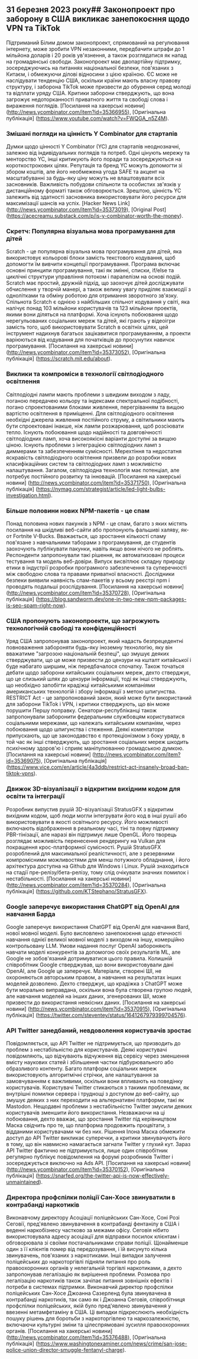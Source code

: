 

<CallToAction />

<Steps>

## 31 березня 2023 року## Законопроект про заборону в США викликає занепокоєння щодо VPN та TikTok

Підтриманий Білим домом законопроект, спрямований на регулювання інтернету, може зробити VPN незаконними, передбачити штрафи до 1 мільйона доларів і 20 років ув'язнення, а також розглядатися як напад на громадянські свободи. Законопроект має двопартійну підтримку, зосереджуючись на питаннях національної безпеки, пов'язаних з Китаєм, і обмежуючи ділові відносини з цією країною. ЄС може не наслідувати тенденцію США, оскільки країни мають власну правову структуру, і заборона TikTok може призвести до обурення серед молоді та відплати уряду США. Критики заборони стверджують, що вона загрожує недоторканності приватного життя та свободі слова і вираження поглядів.
[Посилання на хакерські новини] (http://news.ycombinator.com/item?id=35366955), [Оригінальна публікація] (https://www.youtube.com/watch?v=FWQGA_n5Z4M).

### Змішані погляди на цінність Y Combinator для стартапів

Думки щодо цінності Y Combinator (YC) для стартапів неоднозначні, залежно від індивідуальних поглядів та потреб. Одні цінують мережу та менторство YC, інші критикують його поради та зосереджуються на короткострокових цілях. Репутація та бренд YC можуть допомогти зі збором коштів, але його необмежена угода SAFE та акцент на масштабуванні за будь-яку ціну можуть не влаштовувати всіх засновників. Важливість побудови спільноти та особистих зв'язків у дистанційному форматі також обговорюється. Зрештою, цінність YC залежить від здатності засновника використовувати його ресурси для максимізації шансів на успіх.
[Hacker News Link] (http://news.ycombinator.com/item?id=35373019), [Original Post] (https://acecreamu.substack.com/p/is-y-combinator-worth-the-money).

### Скретч: Популярна візуальна мова програмування для дітей

Scratch - це популярна візуальна мова програмування для дітей, яка використовує кольорові блоки замість текстового кодування, щоб допомогти їм вивчити концепції програмування. Програма включає основні принципи програмування, такі як змінні, списки, if/else та циклічні структури управління потоком і паралелізм на основі подій. Scratch має простий, дружній підхід, що заохочує дітей досліджувати обчислення у творчій манері, а також велику увагу приділяє взаємодії з однолітками та обміну роботою для отримання зворотного зв'язку. Спільнота Scratch є однією з найбільших спільнот кодування у світі, яка налічує понад 103 мільйони користувачів та 123 мільйони проектів, якими вони діляться на платформі. Хоча існують побоювання щодо нерегульованих соціальних мереж та дітей, які грають у відеоігри замість того, щоб використовувати Scratch в освітніх цілях, цей інструмент надихнув багатьох зацікавитися програмуванням, а проекти варіюються від кодування для початківців до просунутих навичок програмування.
[Посилання на хакерські новини] (http://news.ycombinator.com/item?id=35373052), [Оригінальна публікація] (https://scratch.mit.edu/about).

### Виклики та компроміси в технології світлодіодного освітлення

Світлодіодні лампи мають проблеми з швидким виходом з ладу, поганою передачею кольору та індексами спектральної подібності, погано спроектованими блоками живлення, перегріванням та вищою вартістю освітлення в приміщенні. Для світлодіодного освітлення необхідні джерела живлення постійного струму, а світильники мають бути спроектовані інакше, ніж лампи розжарювання, щоб розсіювати тепло. Існують побоювання щодо надійності та довговічності світлодіодних ламп, хоча високоякісні варіанти доступні за вищою ціною. Існують проблеми з інтеграцією світлодіодних ламп з диммерами та забезпеченням сумісності. Мерехтіння та недостатня яскравість світлодіодного освітлення призвели до розробки нових класифікаційних систем та світлодіодних ламп з можливістю налаштування. Загалом, світлодіодна технологія має потенціал, але потребує постійного розвитку та інновацій.
[Посилання на хакерські новини] (http://news.ycombinator.com/item?id=35371750), [Оригінальна публікація] (https://nymag.com/strategist/article/led-light-bulbs-investigation.html).

### Більше половини нових NPM-пакетів - це спам

Понад половина нових пакунків з NPM - це спам, багато з яких містять посилання на шкідливі веб-сайти або пропонують фальшиві халяву, як-от Fortnite V-Bucks. Вважається, що зростання кількості спаму пов'язане з навчальними таборами з програмування, де студентів заохочують публікувати пакунки, навіть якщо вони нічого не роблять. Респонденти запропонували такі рішення, як автоматизовані процеси тестування та модель веб-довіри. Випуск висвітлює складну природу етики в індустрії розробки програмного забезпечення та суперечності між свободою слова та правами приватної власності. Дослідники безпеки виявили наявність спам-пакетів у всьому реєстрі npm і проводять подальші розслідування.
[Посилання на хакерські новини] (http://news.ycombinator.com/item?id=35370728), [Оригінальна публікація] (https://blog.sandworm.dev/one-in-two-new-npm-packages-is-seo-spam-right-now).

### США пропонують законопроекти, що загрожують технологічній свободі та конфіденційності

Уряд США запропонував законопроект, який надасть безпрецедентні повноваження забороняти будь-яку іноземну технологію, яку він вважатиме "загрозою національній безпеці", що змушує деяких стверджувати, що це може призвести до цензури на кшталт китайської і буде набагато ширшим, ніж передбачалося спочатку. Також точаться дебати щодо заборони китайських соціальних мереж, дехто стверджує, що це слизький шлях до цензури інформації, тоді як інші стверджують, що необхідно запобігти крадіжці китайськими компаніями американських технологій і збору інформації з метою шпигунства. RESTRICT Act - це запропонований закон, який може бути використаний для заборони TikTok і VPN, і критики стверджують, що він може порушити Першу поправку. Сенатори-республіканці також запропонували заборонити федеральним службовцям користуватися соціальними мережами, що належать китайським компаніям, через побоювання щодо шпигунства і стеження. Деякі коментатори припускають, що це законодавство є протекціонізмом з боку уряду, в той час як інші стверджують, що зростання соціальних мереж шкодить психічному здоров'ю і сприяє маніпулюванню громадською думкою.
[Посилання на хакерські новини] (http://news.ycombinator.com/item?id=35369075), [Оригінальна публікація] (https://www.vice.com/en/article/4a3ddb/restrict-act-insanely-broad-ban-tiktok-vpns).

### Движок 3D-візуалізації з відкритим вихідним кодом для освіти та інтеграції

Розробник випустив рушій 3D-візуалізації StratusGFX з відкритим вихідним кодом, щоб люди могли інтегрувати його код в інші рушії або використовувати в якості освітнього ресурсу. Його можливості включають відображення в реальному часі, тіні та повну підтримку PBR-тінізації, але наразі він підтримує лише OpenGL. Його творець розглядає можливість перенесення рендерингу на Vulkan для покращення крос-платформної сумісності. Рушій StratusGFX розроблений для максимальної реалістичності, але з резервними компромісними можливостями для менш потужного обладнання, і його архітектура доступна на Github для Windows і Linux. Рушій знаходиться на стадії пре-релізу/бета-релізу, тому слід очікувати значних помилок і нестабільності.
[Посилання на хакерські новини] (http://news.ycombinator.com/item?id=35370284), [Оригінальна публікація] (https://github.com/KTStephano/StratusGFX).

### Google заперечує використання ChatGPT від OpenAI для навчання Барда

Google заперечує використання ChatGPT від OpenAI для навчання Bard, нової мовної моделі. Було висловлено занепокоєння щодо етичності навчання однієї великої мовної моделі з виходом на іншу, комерційно контрольовану LLM. Умови надання послуг OpenAI забороняють навчати моделі конкурентів за допомогою своїх результатів ML, але Google не зобов'язаний дотримуватися цього правила. Колишній співробітник Google стверджував, що вони використовували дані OpenAI, але Google це заперечує. Матеріали, створені ШІ, не охороняються авторським правом, а навчання на результатах інших моделей дозволено. Дехто стверджує, що крадіжка з ChatGPT може бути морально виправдана, оскільки вона була створена групою людей, але навчання моделей на інших даних, згенерованих ШІ, може призвести до використання неякісних даних.
[Посилання на хакерські новини] (http://news.ycombinator.com/item?id=35370915), [Оригінальна публікація] (https://twitter.com/steventey/status/1641267979399704576).

### API Twitter занедбаний, невдоволення користувачів зростає

Повідомляється, що API Twitter не підтримується, що призводить до проблем з нестабільністю для користувачів. Деякі користувачі повідомляють, що відчувають відчуження від сервісу через зменшення вмісту наукових статей і збільшення частки підбурювального або образливого контенту. Багато платформ соціальних мереж використовують алгоритмічні стрічки, але налаштування за замовчуванням є важливими, оскільки вони впливають на поведінку користувачів. Користувачі Twitter стикаються з такими проблемами, як внутрішні помилки сервера і труднощі з доступом до веб-сайту, що змушує деяких з них переходити на альтернативні платформи, такі як Mastodon. Нещодавні проблеми з нестабільністю Twitter змусили деяких користувачів зменшити його використання. Незважаючи на ці побоювання, дехто вважає, що зростання Twitter під керівництвом Маска свідчить про те, що платформа продовжить процвітати, з відданими користувачами чи без них. Рішення Ілона Маска обмежити доступ до API Twitter викликає суперечки, а критики звинувачують його в тому, що він навмисно намагається загнати Twitter у глухий кут. Зараз API Twitter фактично не підтримується, лише один співробітник регулярно публікує повідомлення на форумі розробників Twitter і зосереджується виключно на Ads API.
[Посилання на хакерські новини] (http://news.ycombinator.com/item?id=35370152), [Оригінальна публікація] (https://snarfed.org/the-twitter-api-is-now-effectively-unmaintained).

### Директора профспілки поліції Сан-Хосе звинуватили в контрабанді наркотиків

Виконавчому директору Асоціації поліцейських Сан-Хосе, Соні Розі Сеговії, пред'явлено звинувачення в контрабанді фентанілу в США і веденні наркобізнесу частково за межами офісу. Сеговія нібито використовувала адресу асоціації для відправки посилок клієнтам і обговорювала зі своїми постачальниками справи поліції. Щонайменше один з її клієнтів помер від передозування, і їй висунуто кілька звинувачень, пов'язаних з наркотиками. Інші випадки залучення поліцейських до наркоторгівлі підняли питання про роль правоохоронних органів у нелегальній торгівлі наркотиками, а дехто запропонував легалізацію як вирішення проблеми. Розмова про легалізацію наркотиків також зачіпає питання зовнішніх ефектів і потреби в системах підтримки. Виконавчий директор профспілки поліцейських Сан-Хосе Джоанна Сазерленд була звинувачена в контрабанді наркотиків, так само як і Джоанна Сеговія, співробітниця профспілки поліцейських, якій було пред'явлено звинувачення у ввезенні метамфетаміну в США. Ці випадки підкреслюють необхідність пошуку рішень для боротьби з наркоторгівлею та наркозалежністю, включаючи культурні зміни та цілеспрямовані зусилля правоохоронних органів.
[Посилання на хакерські новини] (http://news.ycombinator.com/item?id=35376488), [Оригінальна публікація] (https://www.washingtonexaminer.com/news/crime/san-jose-police-union-director-smuggle-fentanyl-charge).

</Steps>
